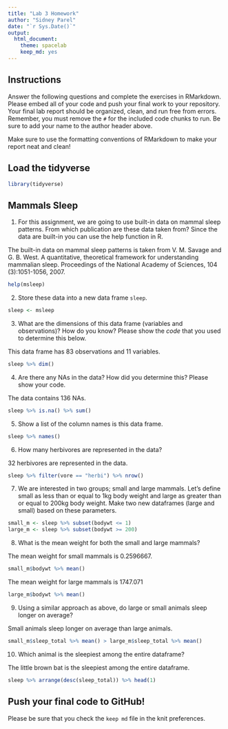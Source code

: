 ```yaml
---
title: "Lab 3 Homework"
author: "Sidney Parel"
date: "`r Sys.Date()`"
output:
  html_document: 
    theme: spacelab
    keep_md: yes
---
```


## Instructions
Answer the following questions and complete the exercises in RMarkdown. Please embed all of your code and push your final work to your repository. Your final lab report should be organized, clean, and run free from errors. Remember, you must remove the `#` for the included code chunks to run. Be sure to add your name to the author header above.  

Make sure to use the formatting conventions of RMarkdown to make your report neat and clean!  

## Load the tidyverse
```r
library(tidyverse)
```

## Mammals Sleep
1. For this assignment, we are going to use built-in data on mammal sleep patterns. From which publication are these data taken from? Since the data are built-in you can use the help function in R.

The built-in data on mammal sleep patterns is taken from V. M. Savage and G. B. West. A quantitative, theoretical framework for understanding mammalian sleep. Proceedings of the National Academy of Sciences, 104 (3):1051-1056, 2007.
```r
help(msleep)
```

2. Store these data into a new data frame `sleep`.
```r
sleep <- msleep
```

3. What are the dimensions of this data frame (variables and observations)? How do you know? Please show the *code* that you used to determine this below. 

This data frame has 83 observations and 11 variables.
```r
sleep %>% dim()
```

4. Are there any NAs in the data? How did you determine this? Please show your code.  

The data contains 136 NAs.
```r
sleep %>% is.na() %>% sum()
```

5. Show a list of the column names is this data frame.
```r
sleep %>% names()
```

6. How many herbivores are represented in the data?  

32 herbivores are represented in the data.
```r
sleep %>% filter(vore == "herbi") %>% nrow()
```

7. We are interested in two groups; small and large mammals. Let's define small as less than or equal to 1kg body weight and large as greater than or equal to 200kg body weight. Make two new dataframes (large and small) based on these parameters.
```r
small_m <- sleep %>% subset(bodywt <= 1)
large_m <- sleep %>% subset(bodywt >= 200)
```

8. What is the mean weight for both the small and large mammals?

The mean weight for small mammals is 0.2596667.
```r
small_m$bodywt %>% mean()
```

The mean weight for large mammals is 1747.071
```r
large_m$bodywt %>% mean()
```

9. Using a similar approach as above, do large or small animals sleep longer on average?  

Small animals sleep longer on average than large animals.
```r
small_m$sleep_total %>% mean() > large_m$sleep_total %>% mean()
```

10. Which animal is the sleepiest among the entire dataframe?

The little brown bat is the sleepiest among the entire dataframe.
```r
sleep %>% arrange(desc(sleep_total)) %>% head(1)
```


## Push your final code to GitHub!
Please be sure that you check the `keep md` file in the knit preferences.   
